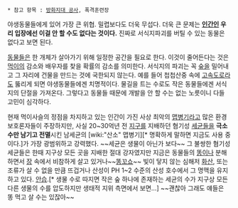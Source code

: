  * 참고 항목 : [[방화지대 공사]], 폭격훈련장

야생동물들에게 있어 가장 큰 위협. 밀렵보다도 더욱 무섭다. 더욱 큰 문제는 '''[[인간]]인 우리 입장에선 이걸 안 할 수도 없다는 것이다.''' 진짜로 서식지파괴를 버틸 수 있는 동물은 없다고 보면 된다.

[[동물]]들은 한 개체가 살아가기 위해 일정한 공간을 필요로 한다. 이것이 줄어든다는 것은 [[먹이]]의 감소와 배우자를 찾을 확률의 감소를 의미한다. 서식지의 파괴는 꼭 [[숲]]을 밀어내고 그 자리에 건물을 만드는 것에 국한되지 않는다. 예를 들어 첩첩산중 속에 [[고속도로]]라도 뚫리게 되면 야생동물들에겐 치명적이다. 물길을 트는 수로도 작은 동물들에겐 서식지의 단절을 가져온다. 그렇다고 동물들 때문에 개발을 안 할 수는 없는 노릇이니 다들 고민이 심각하다.

현재 먹이사슬의 정점을 차지하고 있는 인간이 가진 사상 최악의 [[맵병기]]라고 많은 환경보호론자들이 주장하지만, 사실 20~30억년 전 [[지구]]를 지배하던 혐기성 [[세균]]들을 '''극소수만 남기고 전멸'''시킨 남세균의 [wiki:"산소" 맵병기][* 명확하게 말하면 지금도 사용 중이다.]가 가장 광범위하고 강력했다. ~~세균은 생물이 아닌가 보다~~ 그 불쌍한 혐기성 세균들은 한때 지구상 모든 곳을 지배한 절대 강자였지만 지금은 동물들의 [[똥]]이나 분해하면서 [[장]] 속에서 비참하게 살고 있거나~~[[똥꼬쇼]]~~ 빛이 닿지 않는 심해저 [[화산]], 또는 조류가 살 수 없을 만큼 뜨겁거나 산성이 PH 1~2 수준의 산성 호수에서 그 명맥을 유지하고 있다. [[안습]].[* 생물 수로 따지면 작은 숲 하나에 존재하는 세균의 수가 지구상 모든 다른 생물의 수를 압도하지만 생태적 지위 측면에서 보면...] ~~괜찮아 그래도 얘들은 똥 먹고 살 수는 있잖아~~

